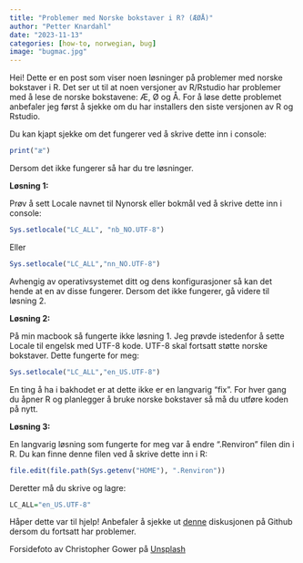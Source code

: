 ```yaml
---
title: "Problemer med Norske bokstaver i R? (ÆØÅ)"
author: "Petter Knardahl"
date: "2023-11-13"
categories: [how-to, norwegian, bug]
image: "bugmac.jpg"
---
```


Hei! Dette er en post som viser noen løsninger på problemer med norske bokstaver i R. Det ser ut til at noen versjoner av R/Rstudio har problemer med å lese de norske bokstavene: Æ, Ø og Å. For å løse dette problemet anbefaler jeg først å sjekke om du har installers den siste versjonen av R og Rstudio.

Du kan kjapt sjekke om det fungerer ved å skrive dette inn i console:

```r
print("æ")
```

Dersom det ikke fungerer så har du tre løsninger.

**Løsning 1:**

Prøv å sett Locale navnet til Nynorsk eller bokmål ved å skrive dette inn i console:

```r
Sys.setlocale("LC_ALL", "nb_NO.UTF-8")
```

Eller

```r
Sys.setlocale("LC_ALL","nn_NO.UTF-8")
```

Avhengig av operativsystemet ditt og dens konfigurasjoner så kan det hende at en av disse fungerer. Dersom det ikke fungerer, gå videre til løsning 2.

**Løsning 2:**

På min macbook så fungerte ikke løsning 1. Jeg prøvde istedenfor å sette Locale til engelsk med UTF-8 kode. UTF-8 skal fortsatt støtte norske bokstaver. Dette fungerte for meg:

```r
Sys.setlocale("LC_ALL","en_US.UTF-8")
```

En ting å ha i bakhodet er at dette ikke er en langvarig "fix". For hver gang du åpner R og planlegger å bruke norske bokstaver så må du utføre koden på nytt.

**Løsning 3:**

En langvarig løsning som fungerte for meg var å endre ".Renviron" filen din i R. Du kan finne denne filen ved å skrive dette inn i R:

```r
file.edit(file.path(Sys.getenv("HOME"), ".Renviron"))

```

Deretter må du skrive og lagre:

```r
LC_ALL="en_US.UTF-8"
```

Håper dette var til hjelp! Anbefaler å sjekke ut [denne](https://github.com/rstudio/rstudio/issues/12668) diskusjonen på Github dersom du fortsatt har problemer.

Forsidefoto av Christopher Gower på [Unsplash](https://unsplash.com/photos/a-macbook-with-lines-of-code-on-its-screen-on-a-busy-desk-m_HRfLhgABo)
